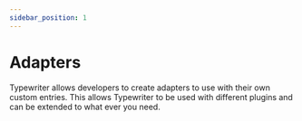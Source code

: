 ```yaml
---
sidebar_position: 1
---
```


# Adapters
Typewriter allows developers to create adapters to use with their own custom entries. This allows Typewriter to be used with different plugins and can be extended to what ever you need.